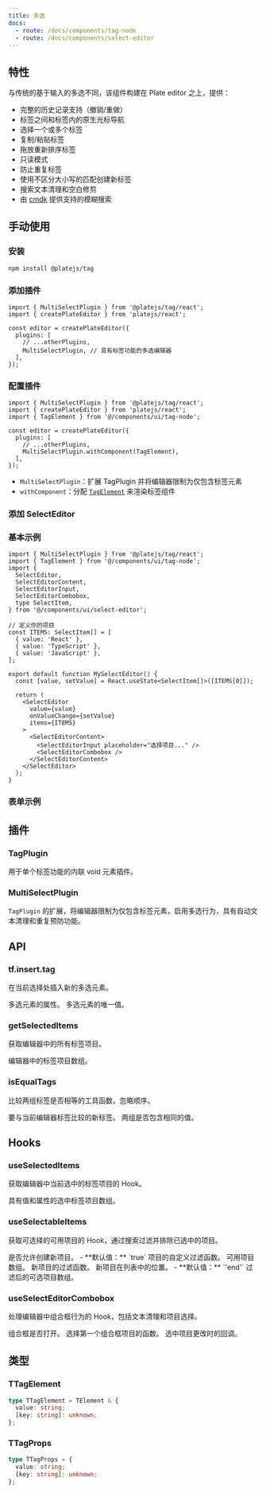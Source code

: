 ```yaml
---
title: 多选
docs:
  - route: /docs/components/tag-node
  - route: /docs/components/select-editor
---
```


<ComponentPreview name="select-editor-demo" />

<PackageInfo>

## 特性

与传统的基于输入的多选不同，该组件构建在 Plate editor 之上，提供：

- 完整的历史记录支持（撤销/重做）
- 标签之间和标签内的原生光标导航
- 选择一个或多个标签
- 复制/粘贴标签
- 拖放重新排序标签
- 只读模式
- 防止重复标签
- 使用不区分大小写的匹配创建新标签
- 搜索文本清理和空白修剪
- 由 [cmdk](https://github.com/pacocoursey/cmdk) 提供支持的模糊搜索

</PackageInfo>

## 手动使用

<Steps>

### 安装

```bash
npm install @platejs/tag
```

### 添加插件

```tsx
import { MultiSelectPlugin } from '@platejs/tag/react';
import { createPlateEditor } from 'platejs/react';

const editor = createPlateEditor({
  plugins: [
    // ...otherPlugins,
    MultiSelectPlugin, // 具有标签功能的多选编辑器
  ],
});
```

### 配置插件

```tsx
import { MultiSelectPlugin } from '@platejs/tag/react';
import { createPlateEditor } from 'platejs/react';
import { TagElement } from '@/components/ui/tag-node';

const editor = createPlateEditor({
  plugins: [
    // ...otherPlugins,
    MultiSelectPlugin.withComponent(TagElement),
  ],
});
```

- `MultiSelectPlugin`：扩展 TagPlugin 并将编辑器限制为仅包含标签元素
- `withComponent`：分配 [`TagElement`](/docs/components/tag-node) 来渲染标签组件

### 添加 SelectEditor

<ComponentInstallation name="select-editor" inline />

### 基本示例

```tsx
import { MultiSelectPlugin } from '@platejs/tag/react';
import { TagElement } from '@/components/ui/tag-node';
import {
  SelectEditor,
  SelectEditorContent,
  SelectEditorInput,
  SelectEditorCombobox,
  type SelectItem,
} from '@/components/ui/select-editor';

// 定义你的项目
const ITEMS: SelectItem[] = [
  { value: 'React' },
  { value: 'TypeScript' },
  { value: 'JavaScript' },
];

export default function MySelectEditor() {
  const [value, setValue] = React.useState<SelectItem[]>([ITEMS[0]]);

  return (
    <SelectEditor
      value={value}
      onValueChange={setValue}
      items={ITEMS}
    >
      <SelectEditorContent>
        <SelectEditorInput placeholder="选择项目..." />
        <SelectEditorCombobox />
      </SelectEditorContent>
    </SelectEditor>
  );
}
```

### 表单示例

<ComponentSource name="select-editor-demo" />

</Steps>

## 插件

### TagPlugin

用于单个标签功能的内联 void 元素插件。

### MultiSelectPlugin

`TagPlugin` 的扩展，将编辑器限制为仅包含标签元素，启用多选行为，具有自动文本清理和重复预防功能。

## API

### tf.insert.tag

在当前选择处插入新的多选元素。

<API name="tf.insert.tag">
<APIParameters>
  <APIItem name="props" type="TTagProps">
    多选元素的属性。
  </APIItem>
</APIParameters>

<APIOptions type="TTagProps">
  <APIItem name="value" type="string">
    多选元素的唯一值。
  </APIItem>
</APIOptions>
</API>

### getSelectedItems

获取编辑器中的所有标签项目。

<API name="getSelectedItems">
<APIReturns type="TTagProps[]">
  编辑器中的标签项目数组。
</APIReturns>
</API>

### isEqualTags

比较两组标签是否相等的工具函数，忽略顺序。

<API name="isEqualTags">
<APIParameters>
  <APIItem name="newTags" type="TTagProps[]" optional>
    要与当前编辑器标签比较的新标签。
  </APIItem>
</APIParameters>

<APIReturns type="boolean">
  两组是否包含相同的值。
</APIReturns>
</API>

## Hooks

### useSelectedItems

获取编辑器中当前选中的标签项目的 Hook。

<API name="useSelectedItems">
<APIReturns type="TTagProps[]">
  具有值和属性的选中标签项目数组。
</APIReturns>
</API>

### useSelectableItems

获取可选择的可用项目的 Hook，通过搜索过滤并排除已选中的项目。

<API name="useSelectableItems">
<APIOptions type="options">
  <APIItem name="allowNew" type="boolean" optional>
    是否允许创建新项目。
    - **默认值：** `true`
  </APIItem>
  <APIItem name="filter" type="(value: string, search: string) => boolean" optional>
    项目的自定义过滤函数。
  </APIItem>
  <APIItem name="items" type="T[]" optional>
    可用项目数组。
  </APIItem>
  <APIItem name="newItemFilter" type="(search: string) => boolean" optional>
    新项目的过滤函数。
  </APIItem>
  <APIItem name="newItemPosition" type="'end' | 'start'" optional>
    新项目在列表中的位置。
    - **默认值：** `'end'`
  </APIItem>
</APIOptions>

<APIReturns type="T[]">
  过滤后的可选项目数组。
</APIReturns>
</API>

### useSelectEditorCombobox

处理编辑器中组合框行为的 Hook，包括文本清理和项目选择。

<API name="useSelectEditorCombobox">
<APIOptions type="options">
  <APIItem name="open" type="boolean">
    组合框是否打开。
  </APIItem>
  <APIItem name="selectFirstItem" type="() => void">
    选择第一个组合框项目的函数。
  </APIItem>
  <APIItem name="onValueChange" type="(items: TTagProps[]) => void" optional>
    选中项目更改时的回调。
  </APIItem>
</APIOptions>
</API>

## 类型

### TTagElement

```ts
type TTagElement = TElement & {
  value: string;
  [key: string]: unknown;
};
```

### TTagProps

```ts
type TTagProps = {
  value: string;
  [key: string]: unknown;
};
```
